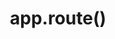 ---
id: "express_tf_hard_006"
questionType: "TRUE_FALSE"
title: "app.route()"
statement: "app.route() allows chaining multiple HTTP methods for a single route path."
difficulty: "HARD"
category: "Express"
correctAnswer: true
explanation: "app.route('/path').get(...).post(...) chains handlers for the same route."
---